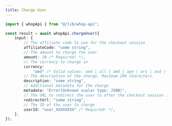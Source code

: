 ```yaml
---
title: Charge User
---
```


```typescript
import { whopApi } from "@/lib/whop-api";

const result = await whopApi.chargeUser({
	input: {
		// The affiliate code to use for the checkout session
		affiliateCode: "some string",
		// The amount to charge the user
		amount: 10 /* Required! */,
		// The currency to charge in
		currency:
			"aed" /* Valid values: aed | all | amd | ape | ars | aud | bam | bgn | bhd | bob | brl | bsd | cad | chf | clp | cop | crc | czk | dkk | dop | dzd | egp | etb | eth | eur | gbp | ghs | gmd | gtq | gyd | hkd | huf | idr | ils | inr | jmd | jod | jpy | kes | khr | krw | kwd | lkr | mad | mdl | mga | mkd | mnt | mop | mur | mxn | myr | nad | ngn | nok | nzd | omr | pen | php | pkr | pln | pyg | qar | ron | rsd | rub | rwf | sar | sek | sgd | thb | tnd | try | ttd | twd | tzs | usd | uyu | uzs | vnd | xcd | xof | zar */ /* Required! */,
		// The description of the charge. Maximum 200 characters.
		description: "some string",
		// Additional metadata for the charge
		metadata: "Error(Unknown scalar type: JSON)",
		// The URL to redirect the user to after the checkout session is created
		redirectUrl: "some string",
		// The ID of the user to charge
		userId: "user_XXXXXXXX" /* Required! */,
	},
});

```
